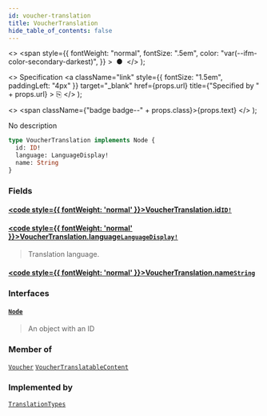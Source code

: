 ```yaml
---
id: voucher-translation
title: VoucherTranslation
hide_table_of_contents: false
---
```


  <>
    <span
      style={{
        fontWeight: "normal",
        fontSize: ".5em",
        color: "var(--ifm-color-secondary-darkest)",
      }}
    >
      &nbsp;●&nbsp;
    </span>
  </>
);

  <>
    Specification
    <a
      className="link"
      style={{ fontSize: "1.5em", paddingLeft: "4px" }}
      target="\_blank"
      href={props.url}
      title={"Specified by " + props.url}
    >
      ⎘
    </a>
  </>
);

  <>
    <span className={"badge badge--" + props.class}>{props.text}</span>
  </>
);

No description

```graphql
type VoucherTranslation implements Node {
  id: ID!
  language: LanguageDisplay!
  name: String
}
```

### Fields

#### [<code style={{ fontWeight: 'normal' }}>VoucherTranslation.<b>id</b></code>](#)<Bullet />[`ID!`](../../api-reference/miscellaneous/scalars/id) <Badge class="secondary" text="non-null"/> <Badge class="secondary" text="scalar"/> <Badge class="secondary" text="miscellaneous"/>

>

#### [<code style={{ fontWeight: 'normal' }}>VoucherTranslation.<b>language</b></code>](#)<Bullet />[`LanguageDisplay!`](../../api-reference/miscellaneous/objects/language-display) <Badge class="secondary" text="non-null"/> <Badge class="secondary" text="object"/> <Badge class="secondary" text="miscellaneous"/>

> Translation language.

#### [<code style={{ fontWeight: 'normal' }}>VoucherTranslation.<b>name</b></code>](#)<Bullet />[`String`](../../api-reference/miscellaneous/scalars/string) <Badge class="secondary" text="scalar"/> <Badge class="secondary" text="miscellaneous"/>

>

### Interfaces

#### [`Node`](../../api-reference/miscellaneous/interfaces/node) <Badge class="secondary" text="interface"/> <Badge class="secondary" text="miscellaneous"/>

> An object with an ID

### Member of

[`Voucher`](../../api-reference/discounts/objects/voucher) <Badge class="secondary" text="object"/><Bullet />[`VoucherTranslatableContent`](../../api-reference/discounts/objects/voucher-translatable-content) <Badge class="secondary" text="object"/>

### Implemented by

[`TranslationTypes`](../../api-reference/miscellaneous/unions/translation-types) <Badge class="secondary" text="union"/>
